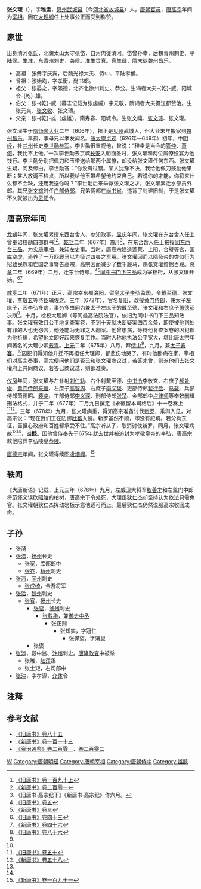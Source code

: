 {{Infobox person
|name        = 張文瓘
|image       = 
|image_size  = 
|caption     = 
|birth_date  = 606年
|birth_place = [[隋朝|隋朝]]
|death_date  = 678年9月30日
|death_place = [[唐朝|唐朝]]
|occupation  = [[唐朝|唐朝]]官员
}}

'''张文瓘'''（{{bd|606年||678年|9月30日|catIdx=Z}}），字'''稚圭'''，[[贝州|贝州]][[武城县|武城县]]（今[[河北省|河北省]][[故城县|故城县]]）人，[[唐朝|唐朝]][[官员|官员]]，[[唐高宗|唐高宗]]年间为[[宰相|宰相]]。因在[[大理卿|大理卿]]任上处事公正而受到称赞。

== 家世 ==
出身清河张氏，北魏太山太守张岱，自河内徙清河。岱曾孙幸，后魏青州刺史、平陆侯。生准，东青州刺史，袭侯。准生灵真。真生彝，隋末徙魏州昌乐。
* 高祖：张彝字庆宾，后魏光禄大夫、侍中、平陆孝侯。
* 曾祖：张始均，字孝衡，尚书郎。
* 祖父：张晏之，字熙德，北齐北徐州刺史、恭公。生谒者大夫-{乾}-威、阳城令-{乾}-雄。
* 伯父：张-{乾}-威（墓志记载为张虔威）字元敬，隋谒者大夫摄江都赞治。生张元爽、[[张文收|张文收]]、张文璹。
* 父亲：张-{乾}-雄（虔雄），隋寿春、阳城令。生张文禧、[[张文琮|张文琮]]、张文瓘。

张文瓘生于[[隋炀帝|隋炀帝]][[大业|大业]]二年（606年），祖上是[[贝州|贝州]]武城人，但大业末年搬家到[[魏州|魏州]][[昌乐|昌乐]]。早孤，事母兄以孝友闻名。[[唐太宗|唐太宗]][[贞观_(唐朝)|贞观]]（626年—649年）初年，中[[明经|明经]]，补[[并州|并州]]长史[[李世勣|李世勣]][[参军|参军]]。李世勣很重视他，曾说：“稚圭是当今的[[管仲|管仲]]、[[萧何|萧何]]，我比不上他。”一次李世勣去京城[[长安|长安]]入朝面圣时{{efn|这段史料暗示此事是在李世勣于641年被提拔为[[兵部尚书|兵部尚书]]时，却没下断言。}}，张文瓘和两位属僚设宴为他饯行。李世勣分别把佩刀和玉带送给那两个属僚，却没给张文瓘任何东西。张文瓘生疑，问及缘由，李世勣答：“你没有过错。某人犹豫不决，我给他佩刀鼓励他果断；某人放诞不检点，所以我给他玉带希望他约束自己。若说你的才能，你将来什么都不会缺，还用我送你吗？”李世勣后来举荐张文瓘之才，张文瓘累迁水部员外郎。其兄[[张文琮|张文琮]]时任[[户部侍郎|户部侍郎]]，兄弟俩都在[[尚书省|尚书省]]，违背了封建旧制，于是张文瓘不久就被出为[[云阳|云阳]]令。

== 唐高宗年间 ==
[[龙朔|龙朔]]年间，张文瓘累授东西台舍人、参知政事。[[显庆|显庆]]年间，张文瓘在东台舍人任上曾奉诏校勘四部群书<ref>[[:s:旧唐书/卷190上|《旧唐书》卷一百九十上]]</ref><ref>[[:s:新唐书/卷201|《新唐书》卷二百零一]]</ref>。[[乾封|乾封]]二年（667年）四月<ref>《旧唐书·高宗纪下》《新唐书·高宗纪》作六月。</ref>，在东台舍人任上被授[[同东西台三品|同东西台三品]]，为[[实质宰相|实质宰相]]，兼知左史事。当时，唐高宗建造蓬莱、上阳、合璧等宫，国库空虚，还养了一万匹厩马以为征讨四夷之军用。张文瓘因而以隋炀帝的类似行为招致民怨和亡国之事警告高宗，高宗因而减少了数千厩马，赐张文瓘缯锦百段。[[总章|总章]]二年（669年）二月，迁东台侍郎。<ref name=BT5>[[:s:旧唐书/卷5|《旧唐书》卷五]]</ref><ref name=NBT3>[[:s:新唐书/卷3|《新唐书》卷三]]</ref>[[同中书门下三品|同中书门下三品]]成为宰相衔，从张文瓘开始。<ref>[[:s:旧唐书/卷43|《旧唐书》卷四十三]]</ref><ref>[[:s:新唐书/卷46|《新唐书》卷四十六]]</ref>

[[咸亨|咸亨]]二年（671年）正月，高宗幸东都[[洛阳|洛阳]]，留[[皇太子|皇太子]][[李弘_(唐朝)|李弘]][[监国|监国]]，令[[戴至德|戴至德]]、张文瓘、[[李敬玄|李敬玄]]等侍臣辅佐之。三年（672年），官名复旧，改授[[黄门侍郎|黄门侍郎]]，兼太子左庶子，因李弘多病，事务多由同为兼太子左庶子的戴至德、张文瓘和右庶子[[萧德昭|萧德昭]]决断<ref>[[:s:旧唐书/卷86|《旧唐书》卷八十六]]</ref>。十月，检校大理卿（等同最高法院法官），依旧为同中书门下三品知政事。张文瓘有效且公平地复查案卷，不到十天就决断疑案四百余条，即使被他判处有罪的人也无怨言，他还能为无罪之人翻案。他曾患病，等待他复查案卷的囚犯都为他祈祷，希望他立即好起来恢复工作。当时人称他执法公平宽大，堪比唐太宗年间著名的大理少卿[[戴胄|戴胄]]。[[上元|上元]]二年（675年）八月，拜[[侍中|侍中]]<ref name=NBT3/>，九月，兼[[太子宾客|太子宾客]]。<ref name=BT5/>囚犯们得知他升迁不再担任大理卿，都悲伤地哭了。有时他卧病在家，宰相们对高宗奏事，高宗便问他们是否已和张文瓘商议过，若答未曾，则派他们去张文瓘府上共同商议，若答已商议过，则都准奏。

[[仪凤|仪凤]]年间，张文瓘与左仆射[[刘仁轨|刘仁轨]]、右仆射戴至德、[[中书令|中书令]]李敬玄、右庶子[[郝处俊|郝处俊]]、[[黄门侍郎|黄门侍郎]][[来恒|来恒]]、左庶子[[高智周|高智周]]、右庶子[[李义琰|李义琰]]、吏部侍郎[[裴行俭|裴行俭]]、[[马载|马载]]、兵部侍郎萧德昭、[[裴炎|裴炎]]、工部侍郎[[李义琛|李义琛]]、刑部侍郎[[张楚|张楚]]、金部郎中[[卢律师|卢律师]]等奉敕删缉刑法格式，并于二年（677年）二月九日撰定《永徽留本司格后》十一卷奏上<ref>[[:s:旧唐书/卷50|《旧唐书》卷五十]]</ref><ref>[[:s:新唐书/卷58|《新唐书》卷五十八]]</ref>。三年（678年）九月，张文瓘病重，得知高宗准备讨伐[[新罗|新罗]]，乘舆入见，对高宗说：“现在我们正在防御[[吐蕃|吐蕃]]入侵。新罗虽然不顺，却没有犯境。若分兵东征，臣担心政府和百姓都承受不住。”高宗听从了，取消讨伐新罗。同月，张文瓘病故<ref name=BT5/><ref name=NBT3/>，谥'''懿'''。因他曾侍奉先于675年就去世并被追封为孝敬皇帝的李弘，唐高宗敕他陪葬李弘陵墓[[恭陵|恭陵]]。

[[唐德宗|唐德宗]]年间，张文瓘得续图[[凌烟阁|凌烟阁]]。<ref>[[:s:新唐书/卷191|《新唐书》卷一百九十一]]</ref>

== 轶闻 ==
《大唐新语》记载，上元三年（676年）九月，左威卫大将军[[权善才|权善才]]和左监门中郎将[[范怀义|范怀义]]误砍[[唐昭陵|昭陵]]的柏树，唐高宗下令处死，大理丞[[狄仁杰|狄仁杰]]却坚持认为依法只需免官。张文瓘朝狄仁杰挥动笏板示意他适可而止。最后狄仁杰仍然说服高宗收回成命。

== 子孙 ==
*张漪
*[[张潜|张潜]]，[[扬州|扬州]]长史
**张宽，库部郎中
**[[张㝏|张㝏]]，[[杭州|杭州]]刺史
*[[张沛|张沛]]，[[同州|同州]]刺史
**[[张成绮|张成绮]]，金吾将军
*[[张洽_(唐朝)|张洽]]，[[魏州|魏州]]刺史
**[[张宥|张宥]]，[[扬州|扬州]]长史
***[[张衮|张衮]]，[[虢州|虢州]]刺史
****[[张载华|张载华]]，兼[[御史中丞|御史中丞]]
*****张正则
******张知实，字冠仁
*******张保望，字渭叟
***张褒
*[[张涉|张涉]]，殿中监、[[汴州|汴州]]刺史。[[唐隆政变|唐隆政变]]中被杀
**张雕，[[陆浑|陆浑]]丞
**张士矩，右司郎中
*[[张沖|张沖]]，字孝源，[[介休|介休]]令

== 注释 ==
{{notelist|iger=}}

== 参考文献 ==
{{Reflist}}
* [https://web.archive.org/web/20071011103738/http://ef.cdpa.nsysu.edu.tw/ccw/02/tan10.htm 《旧唐书》卷八十五]
* [https://web.archive.org/web/20071011093344/http://ef.cdpa.nsysu.edu.tw/ccw/02/ntan15.htm 《新唐书》卷一百一十三]
* [[:s:資治通鑑/卷201|《资治通鉴》卷二百零一]]、[[:s:資治通鑑/卷202|卷二百零二]]
{{start box}}
{{s-before|[[姜恪|姜恪]]}}
{{s-title|[[唐朝|唐朝]][[侍中|侍中]]|675年—678年}}
{{s-after|[[郝处俊|郝处俊]]}}
{{end box}}
{{DEFAULTSORT:Z}}
[[Category:清河张氏|W]]
[[Category:唐朝明经|Category:唐朝明经]]
[[Category:唐朝宰相|Category:唐朝宰相]]
[[Category:唐朝侍中|Category:唐朝侍中]]
[[Category:諡懿|Category:諡懿]]
